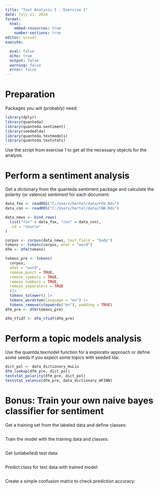 ```yaml
---
title: "Text Analysis I - Exercise I"
date: July 11, 2024
format: 
  html:
    embed-resources: true
    number-sections: true
editor: visual
execute: 

  eval: false
  echo: true
  output: false
  warning: false
  error: false
---
```


# Preparation

Packages you will (probably) need:

```r
library(dplyr)
library(quanteda)
library(quanteda.sentiment)
library(seededlda)
library(quanteda.textmodels)
library(quanteda.textstats)
```

Use the script from exercise 1 to get all the necessary objects for the analysis

# Perform a sentiment analysis

Get a dictionary from the quanteda.sentiment package and calculate the polarity (or valence) sentiment for each document:

```r
data_fox <- readRDS("C:/Users/hertel/data/FOX.Rds")
data_cnn <- readRDS("C:/Users/hertel/data/CNN.Rds")

data_news <- bind_rows(
  list("fox" = data_fox, "cnn" = data_cnn),
  .id = "source"
)

corpus <- corpus(data_news, text_field = "body")
tokens <- tokens(corpus, what = "word")
dfm <- dfm(tokens)

tokens_pre <- tokens(
  corpus,
  what = "word",
  remove_punct = TRUE,
  remove_symbols = TRUE,
  remove_numbers = TRUE,
  remove_separators = TRUE
  )|>
  tokens_tolower() |>
  tokens_wordstem(language = "en") |>
  tokens_remove(stopwords("en"), padding = TRUE)
dfm_pre <- dfm(tokens_pre)

dfm_tfidf <- dfm_tfidf(dfm_pre)

```

# Perform a topic models analysis

Use the quantda.texmodel function for a explorativ approach or define some seeds if you expect some topics with seeded lda:

```r
dict_pol <- data_dictionary_HuLiu
dfm_lookup(dfm_pre, dict_pol)
textstat_polarity(dfm_pre, dict_pol)
textstat_valence(dfm_pre, data_dictionary_AFINN)


```

# **Bonus**: Train your own naive bayes classifier for sentiment

Get a training set from the labeled data and define classes:

```r

```

Train the model with the training data and classes:

```r

```

Get (unlabelled) test data:

```r

```

Predict class for test data with trained model:

```r

```

Create a simple confusion matrix to check prediction accuracy:

```r

```
